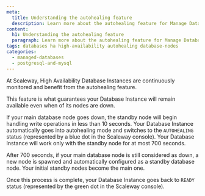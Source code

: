 ```yaml
---
meta:
  title: Understanding the autohealing feature
  description: Learn more about the autohealing feature for Manage Database for PostgreSQL and MySQL
content:
  h1: Understanding the autohealing feature
  paragraph: Learn more about the autohealing feature for Manage Database for PostgreSQL and MySQL
tags: databases ha high-availability autohealing database-nodes
categories: 
  - managed-databases
  - postgresql-and-mysql
---
```


At Scaleway, High Availability Database Instances are continuously monitored and benefit from the autohealing feature.

This feature is what guarantees your Database Instance will remain available even when of its nodes are down. 

If your main database node goes down, the standby node will begin handling write operations in less than 10 seconds. Your Database Instance automatically goes into autohealing mode and switches to the `AUTOHEALING` status (represented by a blue dot in the Scaleway console). 
Your Database Instance will work only with the standby node for at most 700 seconds.

After 700 seconds, if your main database node is still considered as down, a new node is spawned and automatically configured as a standby database node. Your initial standby nodes become the main one.

Once this process is complete, your Database Instance goes back to `READY` status (represented by the green dot in the Scaleway console). 

